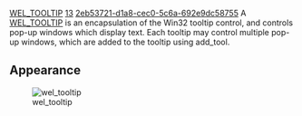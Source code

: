 [[Property:title|WEL_TOOLTIP]]
[[Property:weight|13]]
[[Property:uuid|2eb53721-d1a8-cec0-5c6a-692e9dc58755]]
A [[ref:libraries/wel/reference/wel_tooltip_chart|WEL_TOOLTIP]]  is an encapsulation of the Win32 tooltip control, and controls pop-up windows which display text. Each tooltip may control multiple pop-up windows, which are added to the tooltip using <eiffel>add_tool</eiffel>. 
==Appearance==
[[Image:wel-tooltip|wel_tooltip]]  



